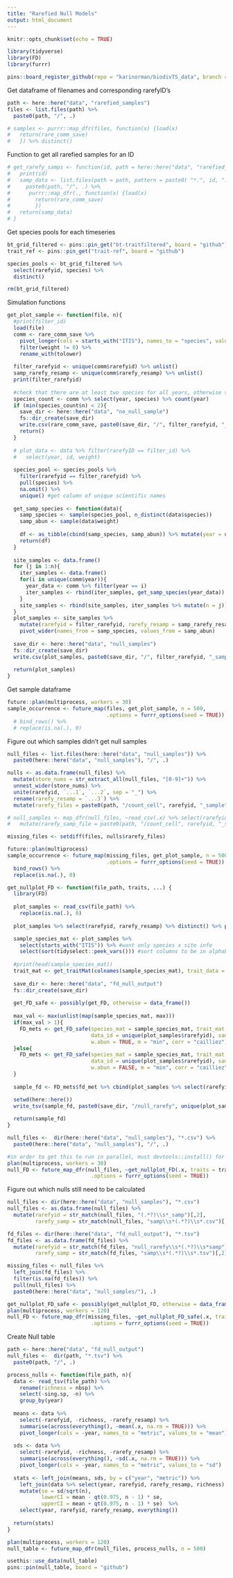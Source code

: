 ```yaml
---
title: "Rarefied Null Models"
output: html_document
---
```


```r
knitr::opts_chunk$set(echo = TRUE)
```

```r
library(tidyverse)
library(FD)
library(furrr)

pins::board_register_github(repo = "karinorman/biodivTS_data", branch = "master")
```

Get dataframe of filenames and corresponding rarefyID's
```r
path <- here::here("data", "rarefied_samples")
files <- list.files(path) %>%
  paste0(path, "/", .)

# samples <- purrr::map_dfr(files, function(x) {load(x)
#   return(rare_comm_save)
# 	}) %>% distinct()
```

Function to get all rarefied samples for an ID
```r
# get_rarefy_samps <- function(id, path = here::here("data", "rarefied_samples")){
#   print(id)
#   samp_data <- list.files(path = path, pattern = paste0( "*.", id, ".*")) %>% 
#     paste0(path, "/", .) %>%
#      purrr::map_dfr(., function(x) {load(x)
#        return(rare_comm_save)
#        }) 
#   return(samp_data)
# }
```
Get species pools for each timeseries
```r
bt_grid_filtered <- pins::pin_get("bt-traitfiltered", board = "github")
trait_ref <- pins::pin_get("trait-ref", board = "github")

species_pools <- bt_grid_filtered %>%
  select(rarefyid, species) %>% 
  distinct()

rm(bt_grid_filtered)
```

Simulation functions
```r
get_plot_sample <- function(file, n){
  #print(filter_id)
  load(file)
  comm <- rare_comm_save %>%
    pivot_longer(cols = starts_with("ITIS"), names_to = "species", values_to = "weight") %>%
    filter(weight != 0) %>%
    rename_with(tolower)
  
  filter_rarefyid <- unique(comm$rarefyid) %>% unlist()
  samp_rarefy_resamp <- unique(comm$rarefy_resamp) %>% unlist()
  print(filter_rarefyid)
  
  #check that there are at least two species for all years, otherwise stop sampling
  species_count <- comm %>% select(year, species) %>% count(year)
  if (min(species_count$n) < 2){
    save_dir <- here::here("data", "no_null_sample")
    fs::dir_create(save_dir)
    write.csv(rare_comm_save, paste0(save_dir, "/", filter_rarefyid, "_samp", samp_rarefy_resamp, ".csv"))
    return()
  }
  
  # plot_data <- data %>% filter(rarefyID == filter_id) %>%
  #   select(year, id, weight)
  
  species_pool <- species_pools %>%
    filter(rarefyid == filter_rarefyid) %>%
    pull(species) %>%
    na.omit() %>%
    unique() #get column of unique scientific names
  
  get_samp_species <- function(data){
    samp_species <- sample(species_pool, n_distinct(data$species))
    samp_abun <- sample(data$weight)
      
    df <- as_tibble(cbind(samp_species, samp_abun)) %>% mutate(year = unique(data$year))
    return(df)
  }
  
  site_samples <- data.frame()
  for (j in 1:n){
    iter_samples <- data.frame()
    for(i in unique(comm$year)){
      year_data <- comm %>% filter(year == i)
      iter_samples <- rbind(iter_samples, get_samp_species(year_data))
    }
    site_samples <- rbind(site_samples, iter_samples %>% mutate(n = j))
  }
  plot_samples <- site_samples %>%
    mutate(rarefyid = filter_rarefyid, rarefy_resamp = samp_rarefy_resamp) %>%
    pivot_wider(names_from = samp_species, values_from = samp_abun)
  
  save_dir <- here::here("data", "null_samples")
  fs::dir_create(save_dir)
  write.csv(plot_samples, paste0(save_dir, "/", filter_rarefyid, "_samp", samp_rarefy_resamp, ".csv"))
  
  return(plot_samples)
}
```

Get sample dataframe
```r
future::plan(multiprocess, workers = 30)
sample_occurrence <- future_map(files, get_plot_sample, n = 500, 
                                .options = furrr_options(seed = TRUE)) #%>%
  # bind_rows() %>%
  # replace(is.na(.), 0)
```

Figure out which samples didn't get null samples
```r
null_files <- list.files(here::here("data", "null_samples")) %>%
  paste0(here::here("data", "null_samples"), "/", .)

nulls <- as.data.frame(null_files) %>% 
  mutate(store_nums = str_extract_all(null_files, "[0-9]+")) %>%
  unnest_wider(store_nums) %>%
  unite(rarefyid, `...1`, `...2`, sep = "_") %>% 
  rename(rarefy_resamp = `...3`) %>%
  mutate(rarefy_files = paste0(path, "/count_cell", rarefyid, "_sample", rarefy_resamp, ".rda"))

# null_samples <- map_dfr(null_files, ~read_csv(.x) %>% select(rarefyid, rarefy_resamp) %>% distinct()) %>%
#   mutate(rarefy_samp_file = paste0(path, "/count_cell", rarefyid, "_sample", rarefy_resamp, ".rda")) 

missing_files <- setdiff(files, nulls$rarefy_files)

future::plan(multiprocess)
sample_occurrence <- future_map(missing_files, get_plot_sample, n = 500,
                                .options = furrr_options(seed = TRUE)) %>%
  bind_rows() %>%
  replace(is.na(.), 0)
```

```r
get_nullplot_FD <- function(file_path, traits, ...) {
  library(FD)
  
  plot_samples <- read_csv(file_path) %>% 
    replace(is.na(.), 0)
  
  plot_samples %>% select(rarefyid, rarefy_resamp) %>% distinct() %>% print()

  sample_species_mat <- plot_samples %>%
    select(starts_with("ITIS")) %>% #want only species x site info
    select(sort(tidyselect::peek_vars())) #sort columns to be in alphabetical order, required for dbFDI()
  
  #print(head(sample_species_mat))
  trait_mat <- get_traitMat(colnames(sample_species_mat), trait_data = traits) 
  
  save_dir <- here::here("data", "fd_null_output")
  fs::dir_create(save_dir)
  
  get_FD_safe <- possibly(get_FD, otherwise = data_frame())
  
  max_val <- max(unlist(map(sample_species_mat, max)))
  if(max_val > 1){
    FD_mets <- get_FD_safe(species_mat = sample_species_mat, trait_mat = trait_mat, year_list = plot_samples$year,
                           data_id = unique(plot_samples$rarefyid), samp_id = unique(plot_samples$rarefy_resamp),
                           w.abun = TRUE, m = "min", corr = "cailliez")
  }else{
    FD_mets <- get_FD_safe(species_mat = sample_species_mat, trait_mat = traits, year_list = plot_samples$year,
                           data_id = unique(plot_samples$rarefyid), samp_id = unique(plot_samples$rarefy_resamp),
                           w.abun = FALSE, m = "min", corr = "cailliez")
  }
  
  sample_fd <- FD_mets$fd_met %>% cbind(plot_samples %>% select(rarefyid, rarefy_resamp, n))

  setwd(here::here())
  write_tsv(sample_fd, paste0(save_dir, "/null_rarefy", unique(plot_samples$rarefyid), "samp",  unique(plot_samples$rarefy_resamp), ".tsv"))
  
  return(sample_fd)
}

null_files <-  dir(here::here("data", "null_samples"), "*.csv") %>%
  paste0(here::here("data", "null_samples"), "/", .)

#in order to get this to run in parallel, must devtools::install() for the biodivTS package
plan(multiprocess, workers = 30)
null_FD <- future_map_dfr(null_files, ~get_nullplot_FD(.x, traits = trait_ref),
                           .options = furrr_options(seed = TRUE))
```

Figure out which nulls still need to be calculated
```r
null_files <- dir(here::here("data", "null_samples"), "*.csv") 
null_files <- as.data.frame(null_files) %>%
  mutate(rarefyid = str_match(null_files, "(.*?)\\s*_samp")[,2],
         rarefy_samp = str_match(null_files, "samp\\s*(.*?)\\s*.csv")[,2])

fd_files <- dir(here::here("data", "fd_null_output"), "*.tsv")
fd_files <- as.data.frame(fd_files) %>%
  mutate(rarefyid = str_match(fd_files, "null_rarefy\\s*(.*?)\\s*samp")[,2],
         rarefy_samp = str_match(fd_files, "samp\\s*(.*?)\\s*.tsv")[,2])

missing_files <- null_files %>%
  left_join(fd_files) %>% 
  filter(is.na(fd_files)) %>%
  pull(null_files) %>%
  paste0(here::here("data", "null_samples/"), .)

get_nullplot_FD_safe <- possibly(get_nullplot_FD, otherwise = data_frame())
plan(multiprocess, workers = 120)
null_FD <- future_map_dfr(missing_files, ~get_nullplot_FD_safe(.x, traits = trait_ref),
                           .options = furrr_options(seed = TRUE))
```

Create Null table
```r
path <- here::here("data", "fd_null_output")
null_files <-  dir(path, "*.tsv") %>%
  paste0(path, "/", .)

process_nulls <- function(file_path, n){
  data <- read_tsv(file_path) %>%
    rename(richness = nbsp) %>%
    select(-sing.sp, -n) %>%
    group_by(year)
  
  means <- data %>%
    select(-rarefyid, -richness, -rarefy_resamp) %>%
    summarise(across(everything(), ~mean(.x, na.rm = TRUE))) %>%
    pivot_longer(cols = -year, names_to = "metric", values_to = "mean")
  
  sds <- data %>%
    select(-rarefyid, -richness, -rarefy_resamp) %>%
    summarise(across(everything(), ~sd(.x, na.rm = TRUE))) %>%
    pivot_longer(cols = -year, names_to = "metric", values_to = "sd")
  
  stats <- left_join(means, sds, by = c("year", "metric")) %>%
    left_join(data %>% select(year, rarefyid, rarefy_resamp, richness) %>% distinct(), by = "year") %>%
    mutate(se = sd/sqrt(n),
           lowerCI = mean - qt(0.975, n - 1) * se, 
           upperCI = mean + qt(0.975, n - 1) * se)  %>%
    select(year, rarefyid, rarefy_resamp, everything())
  
  return(stats)
}

plan(multiprocess, workers = 120)
null_table <- future_map_dfr(null_files, process_nulls, n = 500)

usethis::use_data(null_table)
pins::pin(null_table, board = "github")
```


